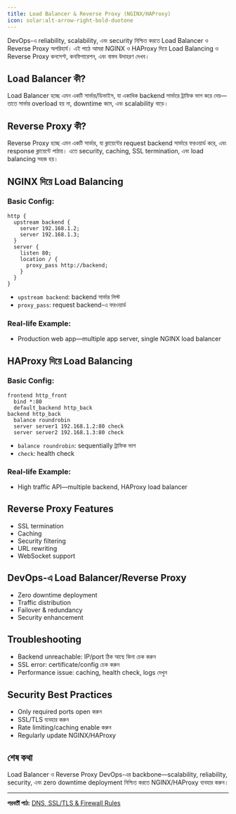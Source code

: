 ```yaml
---
title: Load Balancer & Reverse Proxy (NGINX/HAProxy)
icon: solar:alt-arrow-right-bold-duotone
---
```


DevOps-এ reliability, scalability, এবং security নিশ্চিত করতে Load Balancer ও Reverse Proxy অপরিহার্য। এই পাঠে আমরা NGINX ও HAProxy দিয়ে Load Balancing ও Reverse Proxy কনসেপ্ট, কনফিগারেশন, এবং বাস্তব উদাহরণ দেখব।

## Load Balancer কী?

Load Balancer হচ্ছে এমন একটি সার্ভার/ডিভাইস, যা একাধিক backend সার্ভারে ট্রাফিক ভাগ করে দেয়—তাতে সার্ভার overload হয় না, downtime কমে, এবং scalability বাড়ে।

## Reverse Proxy কী?

Reverse Proxy হচ্ছে এমন একটি সার্ভার, যা ক্লায়েন্টের request backend সার্ভারে ফরওয়ার্ড করে, এবং response ক্লায়েন্টে পাঠায়। এতে security, caching, SSL termination, এবং load balancing সহজ হয়।

## NGINX দিয়ে Load Balancing

### Basic Config:
```nginx
http {
  upstream backend {
    server 192.168.1.2;
    server 192.168.1.3;
  }
  server {
    listen 80;
    location / {
      proxy_pass http://backend;
    }
  }
}
```

- `upstream backend`: backend সার্ভার লিস্ট
- `proxy_pass`: request backend-এ ফরওয়ার্ড

### Real-life Example:
- Production web app—multiple app server, single NGINX load balancer

## HAProxy দিয়ে Load Balancing

### Basic Config:
```haproxy
frontend http_front
  bind *:80
  default_backend http_back
backend http_back
  balance roundrobin
  server server1 192.168.1.2:80 check
  server server2 192.168.1.3:80 check
```

- `balance roundrobin`: sequentially ট্রাফিক ভাগ
- `check`: health check

### Real-life Example:
- High traffic API—multiple backend, HAProxy load balancer

## Reverse Proxy Features

- SSL termination
- Caching
- Security filtering
- URL rewriting
- WebSocket support

## DevOps-এ Load Balancer/Reverse Proxy

- Zero downtime deployment
- Traffic distribution
- Failover & redundancy
- Security enhancement

## Troubleshooting

- Backend unreachable: IP/port ঠিক আছে কিনা চেক করুন
- SSL error: certificate/config চেক করুন
- Performance issue: caching, health check, logs দেখুন

## Security Best Practices

- Only required ports open করুন
- SSL/TLS ব্যবহার করুন
- Rate limiting/caching enable করুন
- Regularly update NGINX/HAProxy

## শেষ কথা

Load Balancer ও Reverse Proxy DevOps-এর backbone—scalability, reliability, security, এবং zero downtime deployment নিশ্চিত করতে NGINX/HAProxy ব্যবহার করুন।

---

**পরবর্তী পাঠ:** [DNS, SSL/TLS & Firewall Rules](/dev-ops/dns-ssl-firewall)
